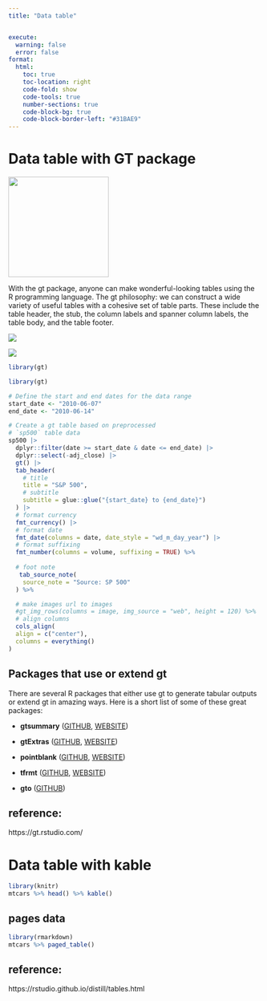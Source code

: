 ```yaml
---
title: "Data table"


execute:
  warning: false
  error: false
format:
  html:
    toc: true
    toc-location: right
    code-fold: show
    code-tools: true
    number-sections: true
    code-block-bg: true
    code-block-border-left: "#31BAE9"
---
```


# Data table with GT package

![](https://gt.rstudio.com/reference/figures/logo.svg){width="200"}

With the gt package, anyone can make wonderful-looking tables using the R programming language. The gt philosophy: we can construct a wide variety of useful tables with a cohesive set of table parts. These include the table header, the stub, the column labels and spanner column labels, the table body, and the table footer.

![](https://gt.rstudio.com/reference/figures/gt_parts_of_a_table.svg)

![](https://gt.rstudio.com/reference/figures/gt_workflow_diagram.svg)

```r
library(gt)
```


```r
library(gt)

# Define the start and end dates for the data range
start_date <- "2010-06-07"
end_date <- "2010-06-14"

# Create a gt table based on preprocessed
# `sp500` table data
sp500 |>
  dplyr::filter(date >= start_date & date <= end_date) |>
  dplyr::select(-adj_close) |>
  gt() |>
  tab_header(
    # title
    title = "S&P 500",
    # subtitle
    subtitle = glue::glue("{start_date} to {end_date}")
  ) |>
  # format currency
  fmt_currency() |>
  # format date
  fmt_date(columns = date, date_style = "wd_m_day_year") |>
  # format suffixing
  fmt_number(columns = volume, suffixing = TRUE) %>% 
 
  # foot note
   tab_source_note(
    source_note = "Source: SP 500"
  ) %>% 

  # make images url to images
  #gt_img_rows(columns = image, img_source = "web", height = 120) %>% 
  # align columns
  cols_align(
  align = c("center"),
  columns = everything()
)
```


## Packages that use or extend gt

There are several R packages that either use gt to generate tabular outputs or extend gt in amazing ways. Here is a short list of some of these great packages:

-   **gtsummary** ([GITHUB](https://github.com/ddsjoberg/gtsummary), [WEBSITE](https://www.danieldsjoberg.com/gtsummary/))

-   **gtExtras** ([GITHUB](https://github.com/jthomasmock/gtExtras), [WEBSITE](https://jthomasmock.github.io/gtExtras/))

-   **pointblank** ([GITHUB](https://github.com/rstudio/pointblank), [WEBSITE](https://rstudio.github.io/pointblank/))

-   **tfrmt** ([GITHUB](https://github.com/GSK-Biostatistics/tfrmt), [WEBSITE](https://gsk-biostatistics.github.io/tfrmt/))

-   **gto** ([GITHUB](https://github.com/GSK-Biostatistics/gto))

## reference:

https://gt.rstudio.com/


# Data table with kable

```r
library(knitr)
mtcars %>% head() %>% kable()
```

## pages data

```r
library(rmarkdown)
mtcars %>% paged_table()
```



## reference:

https://rstudio.github.io/distill/tables.html




